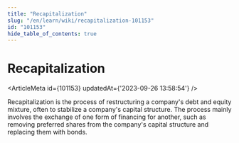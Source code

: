 ```yaml
---
title: "Recapitalization"
slug: "/en/learn/wiki/recapitalization-101153"
id: "101153"
hide_table_of_contents: true
---
```



# Recapitalization

<ArticleMeta id={101153} updatedAt={'2023-09-26 13:58:54'} />
<div className='border-solid border-b border-t-0 my-4 border-[var(--ifm-color-gray-300)]' />

Recapitalization is the process of restructuring a company's debt and equity mixture, often to stabilize a company's capital structure. The process mainly involves the exchange of one form of financing for another, such as removing preferred shares from the company's capital structure and replacing them with bonds.
